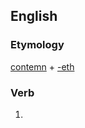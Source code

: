 ==English==

===Etymology===
[[contemn]] + [[-eth]]

===Verb===
{{infl|en|verb form}}

# {{archaic third-person singular of|contemn}}
